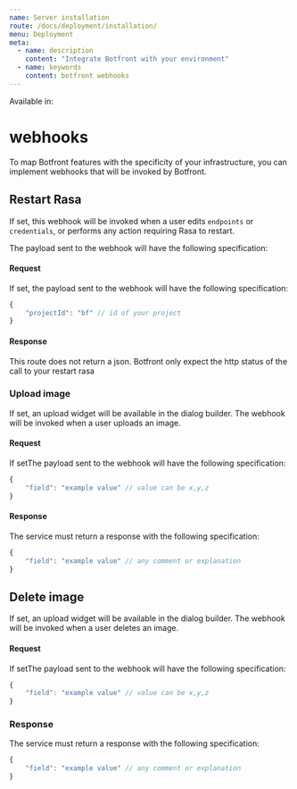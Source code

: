 ```yaml
---
name: Server installation
route: /docs/deployment/installation/
menu: Deployment
meta:
  - name: description
    content: "Integrate Botfront with your environment"
  - name: keywords
    content: botfront webhooks
---
```


Available in: <Premium plan="Cloud Pro" /> <Premium plan="Cloud Premium" /> <Premium plan="Enterprise Edition" />

# webhooks

To map Botfront features with the specificity of your infrastructure, you can implement webhooks that will be invoked by Botfront.


## Restart Rasa

If set, this webhook will be invoked when a user edits `endpoints` or `credentials`, or performs any action requiring Rasa to restart.

The payload sent to the webhook will have the following specification:

#### Request

If set, the payload sent to the webhook will have the following specification:

```js
{
    "projectId": "bf" // id of your project
}
```

#### Response

This route does not return a json. Botfront only expect the http status of the call to your restart rasa

### Upload image

If set, an upload widget will be available in the dialog builder. The webhook will be invoked when a user uploads an image.

#### Request

If setThe payload sent to the webhook will have the following specification:

```js
{
    "field": "example value" // value can be x,y,z
}
```

#### Response

The service must return a response with the following specification:

```js
{
    "field": "example value" // any comment or explanation
}
```

## Delete image

If set, an upload widget will be available in the dialog builder. The webhook will be invoked when a user deletes an image.

#### Request

If setThe payload sent to the webhook will have the following specification:

```js
{
    "field": "example value" // value can be x,y,z
}
```

### Response

The service must return a response with the following specification:

```js
{
    "field": "example value" // any comment or explanation
}
```
